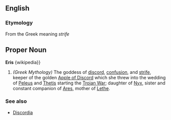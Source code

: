 ==English==
===Etymology===
From the Greek meaning ''strife''

==Proper Noun==
'''Eris'''
{wikipedia}}
#''(Greek Mythology)'' The goddess of [[discord]], [[confusion]], and [[strife]], keeper of the golden [[Apple of Discord]] which she threw into the wedding of [[Peleus]] and [[Thetis]] starting the [[Trojan War]]; daughter of [[Nyx]], sister and constant companion of [[Ares]], mother of [[Lethe]].

===See also===
*[[Discordia]]